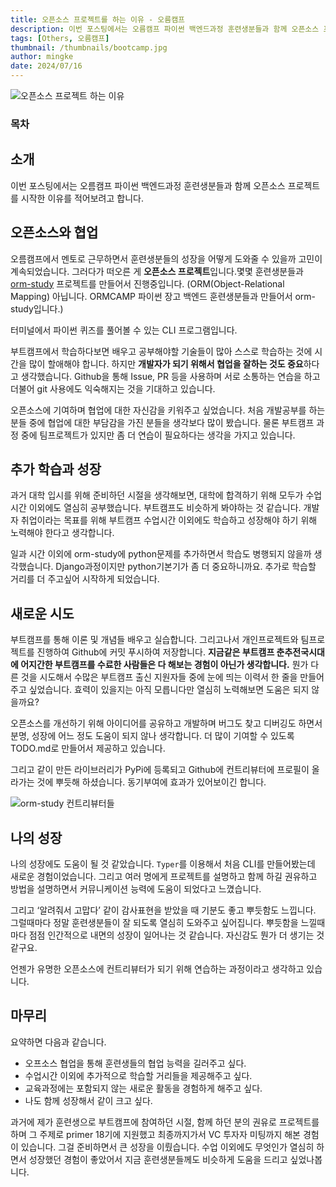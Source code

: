 ```yaml
---
title: 오픈소스 프로젝트를 하는 이유 - 오름캠프
description: 이번 포스팅에서는 오름캠프 파이썬 백엔드과정 훈련생분들과 함께 오픈소스 프로젝트를 시작한 이유를 적어보려고 합니다.
tags: [Others, 오름캠프]
thumbnail: /thumbnails/bootcamp.jpg
author: mingke
date: 2024/07/16
---
```


<Image src="/thumbnails/bootcamp.jpg" alt="오픈소스 프로젝트 하는 이유" />

### 목차

## 소개

이번 포스팅에서는 오름캠프 파이썬 백엔드과정 훈련생분들과 함께 오픈소스 프로젝트를 시작한 이유를 적어보려고 합니다.

## 오픈소스와 협업

오름캠프에서 멘토로 근무하면서 훈련생분들의 성장을 어떻게 도와줄 수 있을까 고민이 계속되었습니다. 그러다가 떠오른 게 **오픈소스 프로젝트**입니다.몇몇 훈련생분들과 [orm-study](https://github.com/Jungminchae/orm-study) 프로젝트를 만들어서 진행중입니다. (ORM(Object-Relational Mapping) 아닙니다. ORMCAMP 파이썬 장고 백엔드 훈련생분들과 만들어서 orm-study입니다.)

터미널에서 파이썬 퀴즈를 풀어볼 수 있는 CLI 프로그램입니다.

부트캠프에서 학습하다보면 배우고 공부해야할 기술들이 많아 스스로 학습하는 것에 시간을 많이 할애해야 합니다. 하지만 **개발자가 되기 위해서 협업을 잘하는 것도 중요**하다고 생각했습니다. Github을 통해 Issue, PR 등을 사용하며 서로 소통하는 연습을 하고 더불어 git 사용에도 익숙해지는 것을 기대하고 있습니다.

오픈소스에 기여하며 협업에 대한 자신감을 키워주고 싶었습니다. 처음 개발공부를 하는 분들 중에 협업에 대한 부담감을 가진 분들을 생각보다 많이 봤습니다. 물론 부트캠프 과정 중에 팀프로젝트가 있지만 좀 더 연습이 필요하다는 생각을 가지고 있습니다.

## 추가 학습과 성장

과거 대학 입시를 위해 준비하던 시절을 생각해보면, 대학에 합격하기 위해 모두가 수업시간 이외에도 열심히 공부했습니다. 부트캠프도 비슷하게 봐야하는 것 같습니다. 개발자 취업이라는 목표를 위해 부트캠프 수업시간 이외에도 학습하고 성장해야 하기 위해 노력해야 한다고 생각합니다.

일과 시간 이외에 orm-study에 python문제를 추가하면서 학습도 병행되지 않을까 생각했습니다. Django과정이지만 python기본기가 좀 더 중요하니까요. 추가로 학습할 거리를 더 주고싶어 시작하게 되었습니다.

## 새로운 시도

부트캠프를 통해 이론 및 개념들 배우고 실습합니다. 그리고나서 개인프로젝트와 팀프로젝트를 진행하여 Github에 커밋 푸시하여 저장합니다. **지금같은 부트캠프 춘추전국시대에 어지간한 부트캠프를 수료한 사람들은 다 해보는 경험이 아닌가 생각합니다.** 뭔가 다른 것을 시도해서 수많은 부트캠프 출신 지원자들 중에 눈에 띄는 이력서 한 줄을 만들어주고 싶었습니다. 효력이 있을지는 아직 모릅니다만 열심히 노력해보면 도움은 되지 않을까요?

오픈소스를 개선하기 위해 아이디어를 공유하고 개발하며 버그도 찾고 디버깅도 하면서 분명, 성장에 어느 정도 도움이 되지 않나 생각합니다. 더 많이 기여할 수 있도록 TODO.md로 만들어서 제공하고 있습니다.

그리고 같이 만든 라이브러리가 PyPi에 등록되고 Github에 컨트리뷰터에 프로필이 올라가는 것에 뿌듯해 하셨습니다. 동기부여에 효과가 있어보이긴 합니다.

<Image
  src="/opensource-reason/01.png"
  alt="orm-study 컨트리뷰터들"
  caption="orm-study 컨트리뷰터들"
  fullWidth={false}
/>

## 나의 성장

나의 성장에도 도움이 될 것 같았습니다. `Typer`를 이용해서 처음 CLI를 만들어봤는데 새로운 경험이었습니다. 그리고 여러 명에게 프로젝트를 설명하고 함께 하길 권유하고 방법을 설명하면서 커뮤니케이션 능력에 도움이 되었다고 느꼈습니다.

그리고 ‘알려줘서 고맙다’ 같이 감사표현을 받았을 때 기분도 좋고 뿌듯함도 느낍니다. 그럴때마다 정말 훈련생분들이 잘 되도록 열심히 도와주고 싶어집니다. 뿌듯함을 느낄때마다 점점 인간적으로 내면의 성장이 일어나는 것 같습니다. 자신감도 뭔가 더 생기는 것 같구요.

언젠가 유명한 오픈소스에 컨트리뷰터가 되기 위해 연습하는 과정이라고 생각하고 있습니다.

## 마무리

요약하면 다음과 같습니다.

- 오프소스 협업을 통해 훈련생들의 협업 능력을 길러주고 싶다.
- 수업시간 이외에 추가적으로 학습할 거리들을 제공해주고 싶다.
- 교육과정에는 포함되지 않는 새로운 활동을 경험하게 해주고 싶다.
- 나도 함께 성장해서 같이 크고 싶다.

과거에 제가 훈련생으로 부트캠프에 참여하던 시절, 함께 하던 분의 권유로 프로젝트를 하며 그 주제로 primer 18기에 지원했고 최종까지가서 VC 투자자 미팅까지 해본 경험이 있습니다. 그걸 준비하면서 큰 성장을 이뤘습니다. 수업 이외에도 무엇인가 열심히 하면서 성장했던 경험이 좋았어서 지금 훈련생분들께도 비슷하게 도움을 드리고 싶었나봅니다.

<Link url="https://chaechae.life/blog/typer-cli-dev" />
